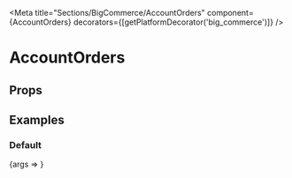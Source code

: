 


<Meta
  title="Sections/BigCommerce/AccountOrders"
  component={AccountOrders}
  decorators={[getPlatformDecorator('big_commerce')]}
/>

# AccountOrders

<Description />

## Props

<ArgsTable of={AccountOrders} />

## Examples

### Default

<Preview>
  <Story name="Default" decorators={[getCustomerDecorator('bill@bigcommerce-platform.com')]}>
    {args => <AccountOrders {...args} />}
  </Story>
</Preview>
